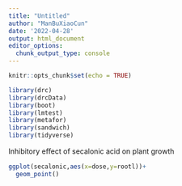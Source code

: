 ```yaml
---
title: "Untitled"
author: "ManBuXiaoCun"
date: '2022-04-28'
output: html_document
editor_options: 
  chunk_output_type: console
---
```


```r
knitr::opts_chunk$set(echo = TRUE)
```

```r
library(drc)
library(drcData)
library(boot)
library(lmtest)
library(metafor)
library(sandwich)
library(tidyverse)
```

Inhibitory eﬀect of secalonic acid on plant growth 
```r
ggplot(secalonic,aes(x=dose,y=rootl))+
  geom_point()

```

